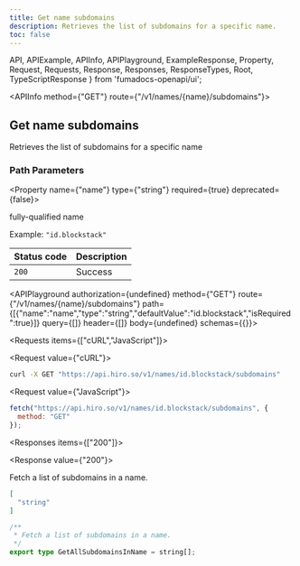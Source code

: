 ```yaml
---
title: Get name subdomains
description: Retrieves the list of subdomains for a specific name.
toc: false
---
```


  API,
  APIExample,
  APIInfo,
  APIPlayground,
  ExampleResponse,
  Property,
  Request,
  Requests,
  Response,
  Responses,
  ResponseTypes,
  Root,
  TypeScriptResponse
} from 'fumadocs-openapi/ui';

<Root baseUrl="https://api.hiro.so">

<API>

<APIInfo method={"GET"} route={"/v1/names/{name}/subdomains"}>

## Get name subdomains

Retrieves the list of subdomains for a specific name
### Path Parameters

<Property name={"name"} type={"string"} required={true} deprecated={false}>

fully-qualified name

<span>Example: `"id.blockstack"`</span>

</Property>

| Status code | Description |
| :------ | :------ |
| `200` | Success |

<APIPlayground authorization={undefined} method={"GET"} route={"/v1/names/{name}/subdomains"} path={[{"name":"name","type":"string","defaultValue":"id.blockstack","isRequired":true}]} query={[]} header={[]} body={undefined} schemas={{}}>

</APIPlayground>

</APIInfo>

<APIExample>

<Requests items={["cURL","JavaScript"]}>

<Request value={"cURL"}>

```bash
curl -X GET "https://api.hiro.so/v1/names/id.blockstack/subdomains"
```

</Request>

<Request value={"JavaScript"}>

```js
fetch("https://api.hiro.so/v1/names/id.blockstack/subdomains", {
  method: "GET"
});
```

</Request>

</Requests>

<Responses items={["200"]}>

<Response value={"200"}>

Fetch a list of subdomains in a name.

<ResponseTypes>

<ExampleResponse>

```json
[
  "string"
]
```

</ExampleResponse>

<TypeScriptResponse>

```ts
/**
 * Fetch a list of subdomains in a name.
 */
export type GetAllSubdomainsInName = string[];
```

</TypeScriptResponse>

</ResponseTypes>

</Response>

</Responses>

</APIExample>

</API>

</Root>
